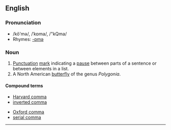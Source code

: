 {{see|coma}}
==English==
{{Punctuation marks}}
===Pronunciation===
*/kŏ'mə/, /ˈkɒma/, /"kQma/
*Rhymes: [[Rhymes:English:-ɒmə|-ɒmə]]

===Noun===
{{en-noun}}
#[[Punctuation]] [[mark]] indicating a [[pause]] between parts of a sentence or between elements in a list.
#A North American [[butterfly]] of the genus ''Polygonia''.



====Compound terms====
{{top2}}
*[[Harvard comma]]
*[[inverted comma]]
{{mid2}}
*[[Oxford comma]]
*[[serial comma]]
{{bottom}}

----